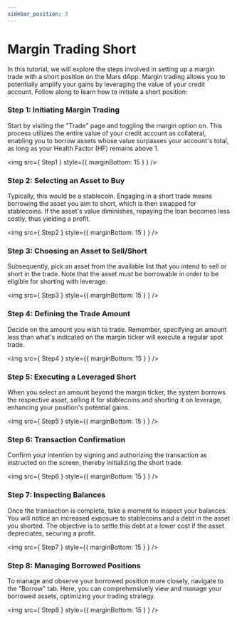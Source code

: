 ```yaml
---
sidebar_position: 3
---
```



# Margin Trading Short

In this tutorial, we will explore the steps involved in setting up a margin trade with a short position on the Mars dApp. Margin trading allows you to potentially amplify your gains by leveraging the value of your credit account. Follow along to learn how to initiate a short position:

### Step 1: Initiating Margin Trading

Start by visiting the "Trade" page and toggling the margin option on. This process utilizes the entire value of your credit account as collateral, enabling you to borrow assets whose value surpasses your account's total, as long as your Health Factor (HF) remains above 1.

<img src={ Step1 } style={{ marginBottom: 15 } } />

### Step 2: Selecting an Asset to Buy

Typically, this would be a stablecoin. Engaging in a short trade means borrowing the asset you aim to short, which is then swapped for stablecoins. If the asset's value diminishes, repaying the loan becomes less costly, thus yielding a profit.

<img src={ Step2 } style={{ marginBottom: 15 } } />

### Step 3: Choosing an Asset to Sell/Short

Subsequently, pick an asset from the available list that you intend to sell or short in the trade. Note that the asset must be borrowable in order to be eligible for shorting with leverage. 

<img src={ Step3 } style={{ marginBottom: 15 } } />

### Step 4: Defining the Trade Amount

Decide on the amount you wish to trade. Remember, specifying an amount less than what's indicated on the margin ticker will execute a regular spot trade.

<img src={ Step4 } style={{ marginBottom: 15 } } />

### Step 5: Executing a Leveraged Short

When you select an amount beyond the margin ticker, the system borrows the respective asset, selling it for stablecoins and shorting it on leverage, enhancing your position's potential gains.

<img src={ Step5 } style={{ marginBottom: 15 } } />

### Step 6: Transaction Confirmation

Confirm your intention by signing and authorizing the transaction as instructed on the screen, thereby initializing the short trade.

<img src={ Step6 } style={{ marginBottom: 15 } } />

### Step 7: Inspecting Balances

Once the transaction is complete, take a moment to inspect your balances. You will notice an increased exposure to stablecoins and a debt in the asset you shorted. The objective is to settle this debt at a lower cost if the asset depreciates, securing a profit.

<img src={ Step7 } style={{ marginBottom: 15 } } />

### Step 8: Managing Borrowed Positions

To manage and observe your borrowed position more closely, navigate to the "Borrow" tab. Here, you can comprehensively view and manage your borrowed assets, optimizing your trading strategy.

<img src={ Step8 } style={{ marginBottom: 15 } } />
